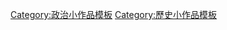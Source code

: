 {{asbox
| image      = History template.gif
| subject   = 
| qualifier = 關於[[官制|政府官制]]演進
| category  = 政府系統小作品
| tempsort  =  
| name      = Template:Government occupation-stub
}}<noinclude>
[[Category:政治小作品模板]]
[[Category:歷史小作品模板]]
</noinclude>
